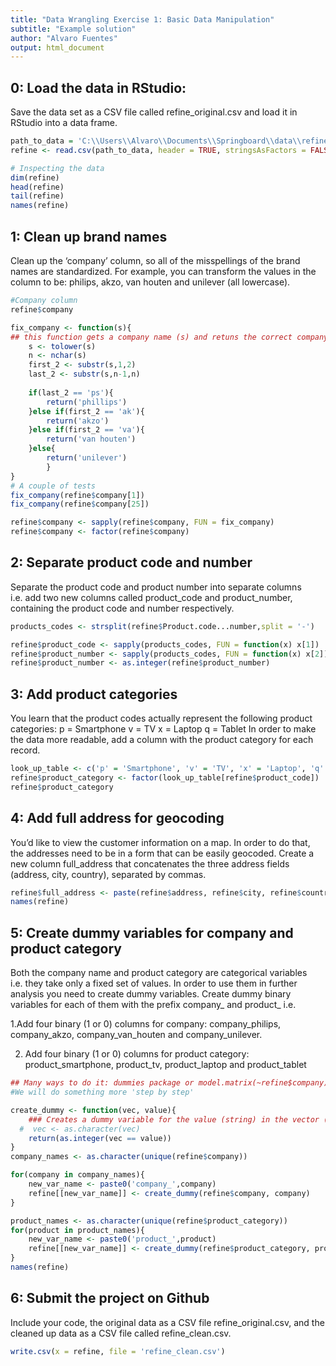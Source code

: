 ```yaml
---
title: "Data Wrangling Exercise 1: Basic Data Manipulation"
subtitle: "Example solution"
author: "Alvaro Fuentes"
output: html_document
---
```


## 0: Load the data in RStudio:
Save the data set as a CSV file called refine_original.csv and load it in RStudio into a data frame.


```r
path_to_data = 'C:\\Users\\Alvaro\\Documents\\Springboard\\data\\refine_original.csv'
refine <- read.csv(path_to_data, header = TRUE, stringsAsFactors = FALSE)

# Inspecting the data
dim(refine)
head(refine)
tail(refine)
names(refine)
```

## 1: Clean up brand names
Clean up the 'company' column, so all of the misspellings of the brand names are standardized. For example, you can transform the values in the column to be: philips, akzo, van houten and unilever (all lowercase).

```r
#Company column
refine$company

fix_company <- function(s){
## this function gets a company name (s) and retuns the correct company name, one of these: philips, akzo, van houten and unilever
    s <- tolower(s)
    n <- nchar(s)
    first_2 <- substr(s,1,2)
    last_2 <- substr(s,n-1,n)
    
    if(last_2 == 'ps'){
        return('phillips')
    }else if(first_2 == 'ak'){
        return('akzo')
    }else if(first_2 == 'va'){
        return('van houten')
    }else{
        return('unilever')
        }
}
# A couple of tests
fix_company(refine$company[1])
fix_company(refine$company[25])

refine$company <- sapply(refine$company, FUN = fix_company)
refine$company <- factor(refine$company)

```

## 2: Separate product code and number
Separate the product code and product number into separate columns i.e. add two new columns called product_code and product_number, containing the product code and number respectively.

```r
products_codes <- strsplit(refine$Product.code...number,split = '-')

refine$product_code <- sapply(products_codes, FUN = function(x) x[1])
refine$product_number <- sapply(products_codes, FUN = function(x) x[2])
refine$product_number <- as.integer(refine$product_number)

```

## 3: Add product categories
You learn that the product codes actually represent the following product categories:
p = Smartphone
v = TV
x = Laptop
q = Tablet
In order to make the data more readable, add a column with the product category for each record.
```r
look_up_table <- c('p' = 'Smartphone', 'v' = 'TV', 'x' = 'Laptop', 'q' = 'Tablet')
refine$product_category <- factor(look_up_table[refine$product_code])
refine$product_category
```

## 4: Add full address for geocoding
You'd like to view the customer information on a map. In order to do that, the addresses need to be in a form that can be easily geocoded. Create a new column full_address that concatenates the three address fields (address, city, country), separated by commas.

```r
refine$full_address <- paste(refine$address, refine$city, refine$country,sep = ', ')
names(refine)

```

## 5: Create dummy variables for company and product category
Both the company name and product category are categorical variables i.e. they take only a fixed set of values. In order to use them in further analysis you need to create dummy variables. Create dummy binary variables for each of them with the prefix company_ and product_ i.e.

1.Add four binary (1 or 0) columns for company: company_philips, company_akzo, company_van_houten and company_unilever.

2. Add four binary (1 or 0) columns for product category: product_smartphone, product_tv, product_laptop and product_tablet

```r
## Many ways to do it: dummies package or model.matrix(~refine$company)
#We will do something more 'step by step'

create_dummy <- function(vec, value){
    ### Creates a dummy variable for the value (string) in the vector (vec)
  #  vec <- as.character(vec)
    return(as.integer(vec == value))
}
company_names <- as.character(unique(refine$company))

for(company in company_names){
    new_var_name <- paste0('company_',company)
    refine[[new_var_name]] <- create_dummy(refine$company, company)
}

product_names <- as.character(unique(refine$product_category))
for(product in product_names){
    new_var_name <- paste0('product_',product)
    refine[[new_var_name]] <- create_dummy(refine$product_category, product)
}
names(refine)
```

## 6: Submit the project on Github
Include your code, the original data as a CSV file refine_original.csv, and the cleaned up data as a CSV file called refine_clean.csv.

```r
write.csv(x = refine, file = 'refine_clean.csv')
```